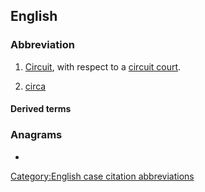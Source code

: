 {{also|Appendix:Variations of "cir"}}
==English==

===Abbreviation===
{{rfc-header|Abbreviation}}
{{head|en|abbreviation}}

# {{lb|en|law}} [[circuit|Circuit]], with respect to a [[circuit court]].
# [[circa]]

====Derived terms====
{{der3|lang=en|[[1st Cir.]]
|[[2d Cir.]]
|[[3d Cir.]]
|[[4th Cir.]]
|[[5th Cir.]]
|[[6th Cir.]]
|[[7th Cir.]]
|[[8th Cir.]]
|[[9th Cir.]]
|[[10th Cir.]]
|[[11th Cir.]]
|[[D.C. Cir.]]
|[[Fed. Cir.]]}}

===Anagrams===
* {{anagrams|en|a=cir|-ric|ICR|IRC|RCI|RIC|Ric}}

[[Category:English case citation abbreviations]]